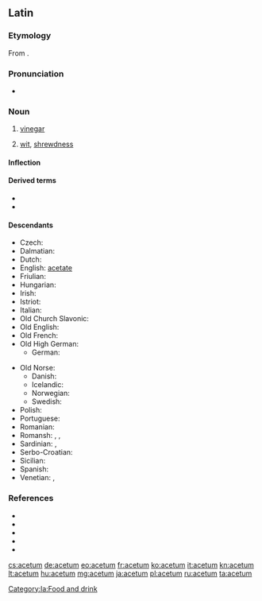 ==Latin==

===Etymology===
From {{m|la|aceō||to be sour}}.

===Pronunciation===
* {{la-IPA|acētum}}

===Noun===
{{la-noun|acētum|acētī|n|second}}

# [[vinegar]]
# {{lb|la|figuratively}} [[wit]], [[shrewdness]]

====Inflection====
{{la-decl-2nd-N|acēt}}

====Derived terms====
* {{l|la|acetabulum|acētābulum}}
* {{l|la|acetaria|acētāria}}

====Descendants====
{{top2}}
* Czech: {{l|cs|ocet}}
* Dalmatian: {{l|dlm|acait}}
* Dutch: {{l|nl|azijn}}
* English: [[acetate]]
* Friulian: {{l|fur|asêt}}
* Hungarian: {{l|hu|ecet}}
* Irish: {{l|ga|aigéad|gloss=acid}}
* Istriot: {{l|ist|azì}}
* Italian: {{l|it|aceto}}
* Old Church Slavonic: {{l|cu|оцьтъ}}
* Old English: {{l|an|æced}}
* Old French: {{l|fro|aisil}}
* Old High German: {{l|goh|ezzih}}
** German: {{l|de|Essig}}
{{mid2}}
* Old Norse: {{l|non|edik}}
** Danish: {{l|da|eddike}}
** Icelandic: {{l|is|edik}}
** Norwegian: {{l|no|eddik}}
** Swedish: {{l|sv|ättika}}
* Polish: {{l|pl|ocet}}
* Portuguese: {{l|pt|azedo}}
* Romanian: {{l|ro|oțet}} {{qualifier|via Slavic}}
* Romansh: {{l|rm|aschieu}}, {{l|rm|ischiu}}, {{l|rm|aschaid}}
* Sardinian: {{l|sc|achedu}}, {{l|sc|achetu}}
* Serbo-Croatian: {{l|sh|ocat}}
* Sicilian: {{l|scn|acitu}}
* Spanish: {{l|es|acedo}}
* Venetian: {{l|vec|axedo}}, {{l|vec|axéo}}
{{bottom}}

===References===
* {{R:L&S}}
* {{R:Elementary Lewis}}
* {{R:du Cange}}
* {{R:Gaffiot}}
* {{R:Peck}}

[[Category:la:Food and drink]]

[[cs:acetum]]
[[de:acetum]]
[[eo:acetum]]
[[fr:acetum]]
[[ko:acetum]]
[[it:acetum]]
[[kn:acetum]]
[[lt:acetum]]
[[hu:acetum]]
[[mg:acetum]]
[[ja:acetum]]
[[pl:acetum]]
[[ru:acetum]]
[[ta:acetum]]